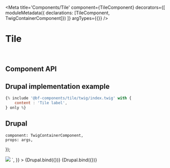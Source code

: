 


<Meta
    title='Components/Tile'
    component={TileComponent}
    decorators={[
        moduleMetadata({ declarations: [TileComponent, TwigContainerComponent]})
    ]}
    argTypes={{}}
/>


# Tile

<br/>



## Component API

<ArgsTable of={TileComponent} />



## Drupal implementation example

```jsx
{% include '@bf-components/tile/twig/index.twig' with {
    content : 'Tile label',
} only %}
```



## Drupal

    component: TwigContainerComponent,
    props: args,
});

<Canvas withSource='none'>
    <Story
        name='Drupal'
        height='600px'
        args={{
            elementPath     : 'components/tile/_doc/template.drupal',
            class           : '',
            content         : `<div class='d-flex flex-column'>
    <img src='/logo/google.svg' />
</div>`,
        }}
    >
        {Drupal.bind({})}
    </Story>
</Canvas>


<Canvas withSource='none'>
    <Story
        name='Drupal - List example'
        height='600px'
        args={{
            elementPath     : 'components/tile/_doc/list.drupal',
        }}
    >
        {Drupal.bind({})}
    </Story>
</Canvas>
